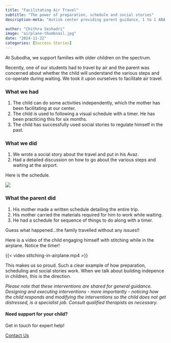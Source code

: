 ```yaml
---
title: "Facilitating Air Travel"
subtitle: "The power of preparation, schedule and social stories"
description-meta: "Autism center providing parent guidance, 1 to 1 ABA therapy, speech and occupational therapy. Integrated school, school readiness programs, social skills, reemdial classes, life skills. Locations: BTM Layout and Brookfields, Whitefield, Bangalore. Experienced team, family focused approach."

author: "Chithra Seshadri"
image: "airplane-thumbnail.jpg"
date: "2024-11-22"
categories: [Success Stories]
---
```

At Subodha, we support families with older children on the spectrum. 

Recently, one of our students had to travel by air and the parent was concerned about whether the child will understand the various steps and co-operate during waiting. We took it upon ourselves to facilitate air travel. 

### What we had

1. The child can do some activities independently, which the mother has been facilitating at our center.
2. The child is used to following a visual schedule with a timer. He has been practicing this for six months.
3. The child has successfully used social stories to regulate himself in the past. 

### What we did

1. We wrote a social story about the travel and put in his Avaz. 
2. Had a detailed discussion on how to go about the various steps and waiting at the airport. 

Here is the schedule.

![](airplane-schedule.jpg)

### What the parent did

1. His mother made a written schedule detailing the entire trip.
2. His mother carried the materials required for him to work while waiting. 
3. He had a schedule for sequence of things to do along with a timer. 

Guess what happened...the family travelled without any issues!! 

Here is a video of the child engaging himself with stitching while in the airplane. Notice the timer!

{{< video stitching-in-airplane.mp4 >}}

This makes us so proud. Such a clear example of how preparation, scheduling and social stories work. When we talk about building indepence in children, this is the direction. 

*Please note that these interventions are shared for general guidance. Designing and executing interventions - more importantly - noticing how the child responds and modifying the interventions so the child does not get distressed, is a specialist job. Consult qualified therapists as necessary.*

::: {.page-cta}

#### Need support for your child?

Get in touch for expert help!

<a href="/contact" class="btn btn-primary">Contact Us</a>

:::